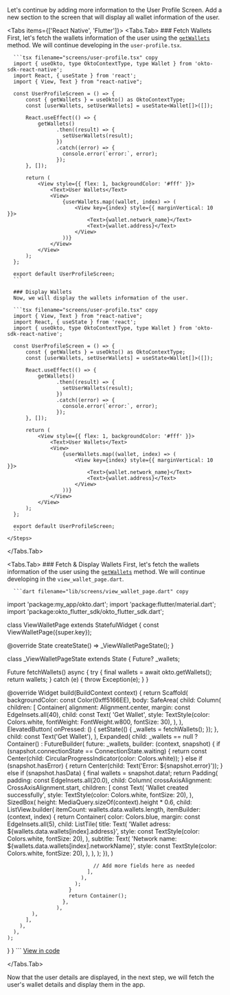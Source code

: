 
Let's continue by adding more information to the User Profile Screen. Add a new section to the screen that will display all wallet information of the user.

<Tabs items={['React Native', 'Flutter']}>
  <Tabs.Tab>
    <Steps>
      ### Fetch Wallets
      First, let's fetch the wallets information of the user using the [`getWallets`](/sdk-reference/react-native/getWallets) method. We will continue developing in the `user-profile.tsx`.

      ```tsx filename="screens/user-profile.tsx" copy
      import { useOkto, type OktoContextType, type Wallet } from 'okto-sdk-react-native';
      import React, { useState } from 'react';
      import { View, Text } from "react-native";

      const UserProfileScreen = () => {
          const { getWallets } = useOkto() as OktoContextType;
          const [userWallets, setUserWallets] = useState<Wallet[]>([]);

          React.useEffect(() => {
              getWallets()
                    .then((result) => {
                      setUserWallets(result);
                    })
                    .catch((error) => {
                      console.error(`error:`, error);
                    });
          }, []);

          return (
              <View style={{ flex: 1, backgroundColor: '#fff' }}>
                  <Text>User Wallets</Text>
                  <View>
                      {userWallets.map((wallet, index) => (
                          <View key={index} style={{ marginVertical: 10 }}>
                              <Text>{wallet.network_name}</Text>
                              <Text>{wallet.address}</Text>
                          </View>
                      ))}
                  </View>
              </View>
          );
      };

      export default UserProfileScreen;
      ```

      ### Display Wallets
      Now, we will display the wallets information of the user.

      ```tsx filename="screens/user-profile.tsx" copy
      import { View, Text } from "react-native";
      import React, { useState } from 'react';
      import { useOkto, type OktoContextType, type Wallet } from 'okto-sdk-react-native';

      const UserProfileScreen = () => {
          const { getWallets } = useOkto() as OktoContextType;
          const [userWallets, setUserWallets] = useState<Wallet[]>([]);

          React.useEffect(() => {
              getWallets()
                    .then((result) => {
                      setUserWallets(result);
                    })
                    .catch((error) => {
                      console.error(`error:`, error);
                    });
          }, []);

          return (
              <View style={{ flex: 1, backgroundColor: '#fff' }}>
                  <Text>User Wallets</Text>
                  <View>
                      {userWallets.map((wallet, index) => (
                          <View key={index} style={{ marginVertical: 10 }}>
                              <Text>{wallet.network_name}</Text>
                              <Text>{wallet.address}</Text>
                          </View>
                      ))}
                  </View>
              </View>
          );
      };

      export default UserProfileScreen;
      ```
    </Steps>

  </Tabs.Tab>

  <Tabs.Tab>
    <Steps>
      ### Fetch & Display Wallets
      First, let's fetch the wallets information of the user using the [`getWallets`](/sdk-reference/flutter/getWallets) method. We will continue developing in the `view_wallet_page.dart`.

      ```dart filename="lib/screens/view_wallet_page.dart" copy
import 'package:my_app/okto.dart';
import 'package:flutter/material.dart';
import 'package:okto_flutter_sdk/okto_flutter_sdk.dart';

class ViewWalletPage extends StatefulWidget {
  const ViewWalletPage({super.key});

  @override
  State<ViewWalletPage> createState() => _ViewWalletPageState();
}

class _ViewWalletPageState extends State<ViewWalletPage> {
    Future<WalletResponse>? _wallets;

  Future<WalletResponse> fetchWallets() async {
    try {
      final wallets = await okto.getWallets();
      return wallets;
    } catch (e) {
      throw Exception(e);
    }
  }

  @override
  Widget build(BuildContext context) {
    return Scaffold(
      backgroundColor: const Color(0xff5166EE),
      body: SafeArea(
        child: Column(
          children: [
            Container(
              alignment: Alignment.center,
              margin: const EdgeInsets.all(40),
              child: const Text(
                'Get Wallet',
                style: TextStyle(color: Colors.white, fontWeight: FontWeight.w800, fontSize: 30),
              ),
            ),
            ElevatedButton(
              onPressed: () {
                setState(() {
                  _wallets = fetchWallets();
                });
              },
              child: const Text('Get Wallet'),
            ),
            Expanded(
              child: _wallets == null
                  ? Container()
                  : FutureBuilder<WalletResponse>(
                      future: _wallets,
                      builder: (context, snapshot) {
                        if (snapshot.connectionState == ConnectionState.waiting) {
                          return const Center(child: CircularProgressIndicator(color: Colors.white));
                        } else if (snapshot.hasError) {
                          return Center(child: Text('Error: ${snapshot.error}'));
                        } else if (snapshot.hasData) {
                          final wallets = snapshot.data!;
                          return Padding(
                            padding: const EdgeInsets.all(20.0),
                            child: Column(
                              crossAxisAlignment: CrossAxisAlignment.start,
                              children: [
                                const Text(
                                  'Wallet created successfully',
                                  style: TextStyle(color: Colors.white, fontSize: 20),
                                ),
                                SizedBox(
                                  height: MediaQuery.sizeOf(context).height * 0.6,
                                  child: ListView.builder(
                                      itemCount: wallets.data.wallets.length,
                                      itemBuilder: (context, index) {
                                        return Container(
                                          color: Colors.blue,
                                          margin: const EdgeInsets.all(5),
                                          child: ListTile(
                                            title: Text(
                                              'Wallet adress: ${wallets.data.wallets[index].address}',
                                              style: const TextStyle(color: Colors.white, fontSize: 20),
                                            ),
                                            subtitle: Text(
                                              'Network name: ${wallets.data.wallets[index].networkName}',
                                              style: const TextStyle(color: Colors.white, fontSize: 20),
                                            ),
                                          ),
                                        );
                                      }),
                                )

                                // Add more fields here as needed
                              ],
                            ),
                          );
                        }
                        return Container();
                      },
                    ),
            ),
          ],
        ),
      ),
    );
  }
}
      ```
      [View in code](https://github.com/okto-hq/okto-sdk-flutter/blob/main/examples/example1/lib/screens/view_wallet_page.dart)
    </Steps>

  </Tabs.Tab>
</Tabs>

Now that the user details are displayed, in the next step, we will fetch the user's wallet details and display them in the app.
